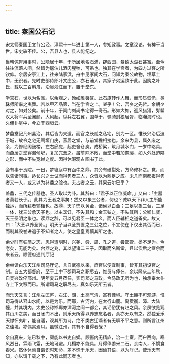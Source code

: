 ```yaml
---
---
---
```

title: 秦国公石记
---



宋太师秦国卫文节公泾，淳熙十一年进士第一人，参知政事。文章议论，有裨于当世。宋史轶不传。公，吾县人也，县人能纪之。

当韩侂冑用事时，公隐居十年，于所居地名石浦，辟西园，絫致太湖石甚富。至今往往流落人间，然皆为屠沽儿酒肉腥秽，可吊也。独其在学宫者，为四方过客之所钦仰。余居安亭江上，往来陆家浜，舟中见冢间大石，问知为秦公故物，埋草土中，无识者。先时吏部侍郎叶文庄公，亦石浦人，其家子弟运致于此。因购之叶氏，载以二百斛舟，沿吴淞江而下，置于堂东。

学宫石，世以为名品。以余观之，殆如雕镂耳。此石旋转作人舞，而形质恢佹，类靺师所率之夷舞。若以甲乙品第，当在学宫之上。嗟乎！公，吾乡之先哲。余朝夕对之，如对公矣。前十年，于阊门刘尚书宅得一奇石。形如大斾，迎风猎猎，髣髴汉大将军兵至阗颜，大风起，纵兵左右翼，围单于，骠骑封狼居胥，临瀚海时也。久僵仆庭中，今立于西垣云。

梦鼎堂记凡州县治，其后皆为夹道，而官之长贰之私宅，别为一区。惟长兴治后迫于城，故令之宅无周垣门庑，燕居之堂，与前堂檐相接也。余来为县，属久废之余，为修经阁鼓楼，左右廊庑，起吏舍仓庾，成桥梁，筑月城水门，一岁中略具。而燕居之堂穿漏倾圮，复加完葺之。虽前除不敞，而堂中若加恢廓，如人外处迫隘之形，而中不失宽绰之度。因得休暇观古图书于此。

会有事于贡院。一日，梦寝庭中有函牛之鼎，其旁有破裂处，方命修补之。觉，而以告诸同事。适长兴之士试而得隽者三人，众皆以为鼎足之应。未几而南都报得隽者又一人，或又以为补鼎之验也。夫占者之云，其果云尔已乎？

盖鼎，三代之传器也。圣人取以为卦。其辞曰：「君子以正位凝命。」又曰：「主器者莫若长子。」此其为王者之事矣！然又以象三公者，何也？诚以天下非人主所能独运，而所藉者辅相也。故鼎，天子饰以黄金，诸侯以白金；三足以象三台，三足一体，犹三公承天子也。以主烹饪，不失其和；金玉铉之，不失其所；公卿仁贤，天王圣明之象也。读鼎之辞，可以见君臣一体之义，而人臣辅相之道备矣。故又曰：「大烹以养圣贤。」明天子当以圣贤置之三公之位，不宜使在下仅出其否而已，而制其毁誉进退于不知者之人，使之皇皇焉慎其所之也。

余少时有狂简之志，思得遭明时，兴尧、舜、周、孔之道，尝鄙管、晏不足为。今老矣，无能为矣。台鼎之兆，其以望诸二三子。因取而名斯堂，且以俟后之继余而来者云。顺德府通判厅记

余尝读白乐天江州司马厅记，言自武德以来，庶官以便宜制事，皆非其初设官之制。自五大都督府，至于上中下郡司马之职尽去，惟员与俸在。余以隆庆二年秋，自吴兴改倅邢州。明年夏五月莅任，实司郡之马政。今马政无所为也，独承奉太仆寺上下文移而已。所谓司马之职尽去，真如乐天所云者。

而乐天又言：江州左匡庐，右江、湖，土高气清，富有佳境。守土臣不可观游，惟司马得从容山水间，以是为乐。而邢，古河内，在太行山麓。禹贡衡、漳、大陆幢，并其境内。太史公称邯郸亦漳河之间一都会，其谣俗犹有赵之风。余夙欲览观其山川之美，而日闭门不出，则乐天所得以养志忘名者，余亦无以有之。然独爱乐天襟怀夷旷，能自适，观其所为诗，绝不类古迁谪者有无聊不平之意。则所言江州之佳境，亦偶寓焉耳。虽微江州，其有不自得者哉？

余自夏来，忽已秋中，颇能以书史自娱。顾衙内无精庐，治一土室，而户西向，寒风烈日，霖雨飞霜，无地可避。几榻亦不能具。月得俸黍米二石。余南人，不惯食黍米。然休休焉自谓识时知命，差不愧于乐天，因诵其语，以为厅记。使乐天有知，亦以谓千载之下，乃有此同志者也。